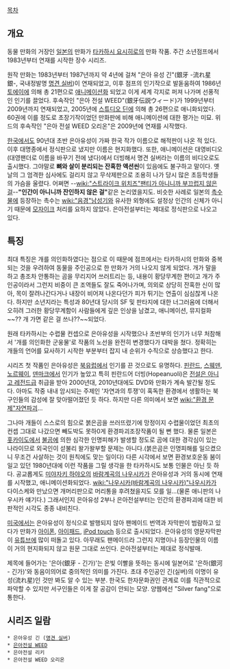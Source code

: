 [[목차]]

== 개요 ==
동물 만화의 거장인 [[일본]]의 만화가 [[타카하시 요시히로]]의 만화 작품. 주간 소년점프에서 1983년부터 연재를 시작한 장수 시리즈. 

원작 만화는 1983년부터 1987년까지 약 4년에 걸쳐 "은아 유성 긴"(銀牙 -流れ星 銀-, 국내정발명 [[명견 실버]])이 연재되었고, 이후 점프의 인기작으로 발돋움하여 1986년 [[토에이]]에 의해 총 21편으로 [[애니메이션]]화 되었고 이게 세계 각지로 퍼져 나가며 선풍적인 인기를 끌었다. 후속작인 "은아 전설 WEED"(銀牙伝説ウィード)가 1999년부터 2009년까지 연재되었고, 2005년에 [[스튜디오 딘]]에 의해 총 26편으로 애니화되었다. 60권에 이를 정도로 초장기작이었던 만화판에 비해 애니메이션에 대한 평가는 미묘. 위드의 후속작인 "은아 전설 WEED 오리온"은 2009년에 연재를 시작했다. 

[[한국]]에서도 90년대 초반 은아유성이 가짜 한국 작가 이름으로 해적판이 나온 적 있다. 이후 대명종에서 정식판으로 냈지만 이름은 현지화했다. 또한, 애니메이션은 대영비디오(대영팬더로 이름을 바꾸기 전에 냈다)에서 더빙해서 명견 실버라는 이름의 비디오로도 출시했다. 그야말로 '''뼈와 살이 분리되는 잔혹한 액션씬'''이 있음에도 불구하고 말이다. 옛날의 그 엄격한 심사에도 걸리지 않고 무삭제판으로 조용히 나가 당시 많은 초등학생들의 가슴을 울렸다. 어쩌면 --[[wiki:"스트라이크 위치즈"팬티가 아니니까 부끄럽지 않은 걸]]--'''"인간이 아니니까 잔인하지 않은 걸"'''같은 논리였을지도. 비슷한 사례로 일본의 [[촉수물]]에 등장하는 촉수는 [[wiki:"음경"남성기]]와 유사한 외형에도 설정상 인간의 신체가 아니기 때문에 [[모자이크]] 처리를 요하지 않았다. 은아전설부터는 제대로 정식판으로 나오고 있다.

== 특징 ==
최대 특징은 개를 의인화하였다는 점으로 이 때문에 점프에서는 타카하시의 만화와 중복되는 것을 우려하여 동물을 주인공으로 한 만화가 거의 나오지 않게 되었다. 개가 말을 하고 총조차 안통하는 곰을 무리지어 쓰러트리는 등, 내용이 황당무계한 편이고 개가 주인공이라서 그런지 비중이 큰 조역들도 잘도 죽어나가며, 의외로 상당히 잔혹한 신이 많아, 목이 잘려나간다거나 내장이 비어져 나온다던가 피가 튀기는 연출이 심심찮게 나온다. 하지만 소년지라는 특성과 80년대 당시의 SF 및 판타지에 대한 너그러움에 더해서 오히려 그러한 황당무계함이 사람들에게 깊은 인상을 남겼고, 애니메이션, 뮤지컬화~~?? 개 가면 같은 걸 쓰나??~~되었다. 

원래 타카하시는 수렵물 컨셉으로 은아유성을 시작했으나 초반부의 인기가 너무 처참해서 '개를 의인화한 군웅물'로 작품의 노선을 완전히 변경했다가 대박을 쳤다. 정확히는 개들의 언어를 묘사하기 시작한 부분부터 잡지 내 순위가 수직으로 상승했다고 한다. 

시리즈 첫 작품인 은아유성은 [[북유럽]]에서 인기를 끈 것으로도 유명하다. [[핀란드]], [[스웨덴]], [[노르웨이]], [[덴마크]]에서 인기가 높았고 특히 핀란드어 더빙(Hopeanuoli)은 [[전설은 아니고 레전드급]] 취급을 받아 2000년대, 2010년대에도 DVD와 만화가 계속 발간될 정도다. 아마도 작중 내내 암시되는 주제인 '자연과의 투쟁'이 혹독한 환경에서 생활하는 북구인들의 감성에 잘 맞아떨어졌던 듯 하다. 하지만 다른 의미에서 보면 [[wiki:"환경 문제"자연파괴]]...

그나마 개들이 스스로의 힘으로 붉은곰을 쓰러뜨렸기에 망정이지 수렵물이었던 최초의 컨셉 그대로 나갔으면 빼도박도 못하0게 환경파괴조장작품이 될 뻔 했다. 물론 일본은 [[홋카이도]]에서 [[불곰]]에 의한 심각한 인명피해가 발생할 정도로 곰에 대한 경각심이 있는 나라이므로 외국인이 섣불리 왈가왈부할 문제는 아니다.(붉은곰은 인명피해를 일으켰으니 무조건 사살하는 것이 원칙에도 맞는 일이다) 다른 시각에서 보면 환경보호운동 붐이 일고 있던 1980년대에 이런 작품을 그릴 생각을 한 타카하시도 보통 인물은 아닌 듯 하다. 공교롭게도 [[미야자키 하야오]]의 [[바람계곡의 나우시카]]가 은아유성과 거의 동시에 연재를 시작했고, 애니메이션화되었다. [[wiki:"나우시카(바람계곡의 나우시카)"나우시카]]가 다이스케와 만났으면 개머리판으로 머리통을 후려쳤을지도 모를 일...(물론 애니판의 나우시카 얘기다.) 그래서인지 은아유성 2부나 은아전설부터는 인간의 환경파괴에 대한 비판적인 시각도 종종 내비친다.

[[미국]]에서는 은아유성이 정식으로 발행되지 않아 팬메이드 번역과 자막판이 범람하고 있다가 만화가 [[아이폰]], [[아이패드]], [[iPod touch]] 등으로 출시되었다. 은아유성의 영문자막판이 [[유튜브]]에 많이 떠돌고 있다. 아무래도 팬메이드라 그런지 지명이나 등장인물의 이름이 거의 현지화되지 않고 원문 그대로 쓰인다. 은아전설부터는 제대로 정식발매.

제목에 들어가는 '은아(銀牙 - 긴가)'는 은빛 이빨을 뜻하는 동시에 일본어로 '은하(銀河 - 긴가)'와 동음이의어로 중의적인 의미를 가진다. 초대 주인공인 긴(실버)의 이명이 유성(流れ星)인 것만 봐도 알 수 있는 부분. 한국도 한자문화권인 관계로 이를 직관적으로 파악할 수 있지만 서구인들은 이게 잘 공감이 안되는 모양. 양웹에선 "Silver fang"으로 통한다.

== 시리즈 일람 ==
 * 은아유성 긴 ([[명견 실버]])
 * [[은아전설 WEED]]
 * 은아전설 리키
 * 은아전설 WEED 오리온

